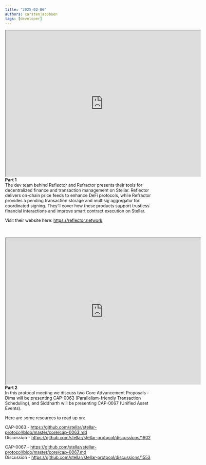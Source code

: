 ```yaml
---
title: "2025-02-06"
authors: carstenjacobsen
tags: [developer]
---
```


<iframe
  src="https://www.youtube.com/embed/QrLA66qU9N8?si=nqaBeJkxcZMlOBs6"
  width="640"
  height="480"
  allow="autoplay"
></iframe>
<br />
<b>Part 1</b>
<br />
The dev team behind Reflector and Refractor presents their tools for
decentralized finance and transaction management on Stellar. Reflector delivers
on-chain price feeds to enhance DeFi protocols, while Refractor provides a
pending transaction storage and multisig aggregator for coordinated signing.
They’ll cover how these products support trustless financial interactions and
improve smart contract execution on Stellar.

Visit their website here: https://reflector.network

<br />
<br />
<iframe
  src="https://www.youtube.com/embed/lzxv5ij6TLw?si=qpyEXOPe_XBAaFnk"
  width="640"
  height="480"
  allow="autoplay"
></iframe>
<br />
<b>Part 2</b>
<br />
In this protocol meeting we discuss two Core Advancement Proposals - Dima will
be presenting CAP-0063 (Parallelism-friendly Transaction Scheduling), and
Siddharth will be presenting CAP-0067 (Unified Asset Events).

Here are some resources to read up on:

CAP-0063 - https://github.com/stellar/stellar-protocol/blob/master/core/cap-0063.md<br /> Discussion - https://github.com/stellar/stellar-protocol/discussions/1602

CAP-0067 - https://github.com/stellar/stellar-protocol/blob/master/core/cap-0067.md<br /> Discussion - https://github.com/stellar/stellar-protocol/discussions/1553
